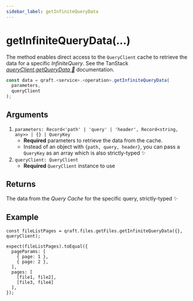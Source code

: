 ```yaml
---
sidebar_label: getInfiniteQueryData
---
```


# getInfiniteQueryData(...)

The method enables direct access to the `QueryClient` cache to retrieve the data for a specific _InfiniteQuery_.
See the TanStack [_queryClient.getQueryData 🌴_](https://tanstack.com/query/latest/docs/reference/QueryClient#queryclientgetquerydata) documentation.

```ts
const data = qraft.<service>.<operation>.getInfiniteQueryData(
  parameters,
  queryClient
);
```

## Arguments

1. `parameters: Record<'path' | 'query' | 'header', Record<string, any>> | {} | QueryKey`
   - **Required** parameters to retrieve the data from the cache.
   - Instead of an object with `{path, query, header}`, you can pass a `QueryKey` as an array
     which is also strictly-typed ✨
2. `queryClient: QueryClient`
   - **Required** `QueryClient` instance to use

## Returns
The data from the _Query Cache_ for the specific query, strictly-typed ✨

## Example

```tsx
const fileListPages = qraft.files.getFiles.getInfiniteQueryData({}, queryClient);

expect(fileListPages).toEqual({
  pageParams: [
    { page: 1 },
    { page: 2 },
  ],
  pages: [
    [file1, file2],
    [file3, file4]
  ],
});
```
